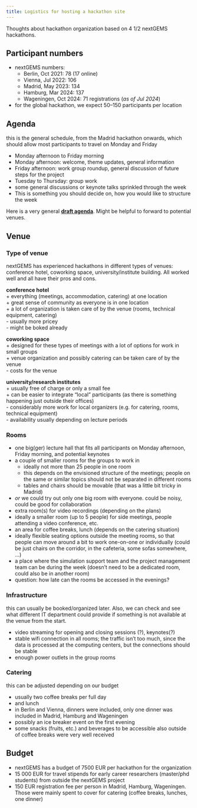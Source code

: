 ```yaml
---
title: Logistics for hosting a hackathon site
---
```


Thoughts about hackathon organization based on 4 1/2 nextGEMS hackathons.

## Participant numbers

* nextGEMS numbers:
  + Berlin, Oct 2021: 78 (17 online)
  + Vienna, Jul 2022: 106 
  + Madrid, May 2023: 134
  + Hamburg, Mar 2024: 137
  + Wageningen, Oct 2024: 71 registrations (*as of Jul 2024*)
* for the global hackathon, we expect 50--150 participants per location


## Agenda
this is the general schedule, from the Madrid hackathon onwards, which should allow most participants to travel on Monday and Friday

* Monday afternoon to Friday morning
* Monday afternoon: welcome, theme updates, general information
* Friday afternoon: work group roundup, general discussion of future steps for the project
* Tuesday to Thursday: group work
* some general discussions or keynote talks sprinkled through the week
* This is something you should decide on, how you would like to structure the week

Here is a very general [**draft agenda**](agenda_template.qmd). Might be helpful to forward to potential venues.


## Venue

### Type of venue

nextGEMS has experienced hackathons in different types of venues: conference hotel, coworking space, university/institute building. All worked well and all have their pros and cons.

**conference hotel**  
\+ everything (meetings, accommodation, catering) at one location  
\+ great sense of community as everyone is in one location  
\+ a lot of organization is taken care of by the venue (rooms, technical  equipment, catering)  
\- usually more pricey  
\- might be boked already  

**coworking space**  
\+ designed for these types of meetings with a lot of options for work in small groups  
\+ venue organization and possibly catering can be taken care of by the venue  
\- costs for the venue  

**university/research institutes**  
\+ usually free of charge or only a small fee  
\+ can be easier to integrate "local" participants (as there is something happening just outside their offices)  
\- considerably more work for local organizers (e.g. for catering, rooms, technical equipment)  
\- availability usually depending on lecture periods  


### Rooms

* one big(ger) lecture hall that fits all participants on Monday afternoon, Friday morning, and potential keynotes
* a couple of smaller rooms for the groups to work in
    + ideally not more than 25 people in one room
    + this depends on the envisioned structure of the meetings; people on the same or similar topics should not be separated in different rooms
    + tables and chairs should be movable (that was a little bit tricky in Madrid)
* *or* we could try out only one big room with everyone. could be noisy, could be good for collaboration
* extra room(s) for video recordings (depending on the plans)
* ideally a smaller room (up to 5 people) for side meetings, people attending a video conference, etc.
* an area for coffee breaks, lunch (depends on the catering situation)
* ideally flexible seating options outside the meeting rooms, so that people can move around a bit to work one-on-one or individually (could be just chairs on the corridor, in the cafeteria, some sofas somewhere, …)
* a place where the simulation support team and the project management team can be during the week (doesn’t need to be a dedicated room, could also be in another room)
* question: how late can the rooms be accessed in the evenings?


### Infrastructure

this can usually be booked/organized later. Also, we can check and see what different IT department could provide if something is not available at the venue from the start.

* video streaming for opening and closing sessions (?), keynotes(?)
* stable wifi connection in all rooms; the traffic isn’t too much, since the data is processed at the computing centers, but the connections should be stable
* enough power outlets in the group rooms


### Catering

this can be adjusted depending on our budget

* usually two coffee breaks per full day
* and lunch
* in Berlin and Vienna, dinners were included, only one dinner was included in Madrid, Hamburg and Wageningen
* possibly an ice breaker event on the first evening
* some snacks (fruits, etc.) and beverages to be accessible also outside of coffee breaks were very well received


## Budget

* nextGEMS has a budget of 7500 EUR per hackathon for the organization 
* 15 000 EUR for travel stipends for early career researchers (master/phd students) from outside the nextGEMS project
* 150 EUR registration fee per person in Madrid, Hamburg, Wageningen. Those were mainly spent to cover for catering (coffee breaks, lunches, one dinner)